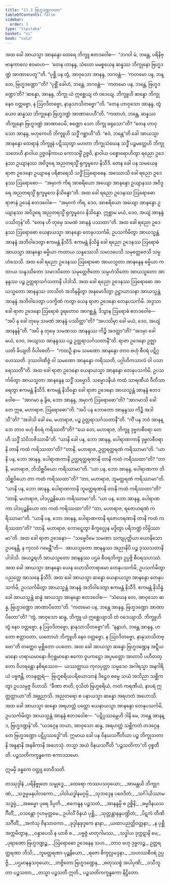 ```yaml
---
title: "11.3 ဗြဟ္မဒဏ္ဍကထာ"
tableOfContents: false
sidebar:
  order: 3
type: "tipitaka"
basket: "vi"
book: "cula"
---
```



<DynamicBreadcrumb />

<Division number="445" book="cula" e="ch" v="4" p="487">

<Paragraph number="2209" book="cula">
အထ ခေါ အာယသ္မာ အာနန္ဒော ထေရေ ဘိက္ခူ ဧတဒဝေါစ—  “ဘဂဝါ မံ, ဘန္တေ, ပရိနိဗ္ဗာနကာလေ ဧဝမာဟ—  ‘တေန ဟာနန္ဒ, သံဃော မမစ္စယေန ဆန္နဿ ဘိက္ခုနော ဗြဟ္မဒဏ္ဍံ အာဏာပေတူ’”တိ. “ပုစ္ဆိ ပန တွံ, အာဝုသော အာနန္ဒ, ဘဂဝန္တံ—  ‘ကတမော ပန, ဘန္တေ, ဗြဟ္မဒဏ္ဍော’”တိ? “ပုစ္ဆိံ ခေါဟံ, ဘန္တေ, ဘဂဝန္တံ—  ‘ကတမော ပန, ဘန္တေ, ဗြဟ္မဒဏ္ဍော’တိ? ‘ဆန္နော, အာနန္ဒ, ဘိက္ခု ယံ ဣစ္ဆေယျ တံ ဝဒေယျ. ဘိက္ခူဟိ ဆန္နော ဘိက္ခု နေဝ ဝတ္တဗ္ဗော, န ဩဝဒိတဗ္ဗော, နာနုသာသိတဗ္ဗော’”တိ. “တေန ဟာဝုသော အာနန္ဒ, တွံယေဝ ဆန္နဿ ဘိက္ခုနော ဗြဟ္မဒဏ္ဍံ အာဏာပေဟီ”တိ. “ကထာဟံ, ဘန္တေ, ဆန္နဿ ဘိက္ခုနော ဗြဟ္မဒဏ္ဍံ အာဏာပေမိ, စဏ္ဍော သော ဘိက္ခု ဖရုသော”တိ? “တေန ဟာဝုသော အာနန္ဒ, ဗဟုကေဟိ ဘိက္ခူဟိ သဒ္ဓိံ ဂစ္ဆာဟီ”တိ. “ဧဝံ, ဘန္တေ”တိ ခေါ အာယသ္မာ အာနန္ဒော ထေရာနံ ဘိက္ခူနံ ပဋိဿုတွာ မဟတာ ဘိက္ခုသံဃေန သဒ္ဓိံ ပဉ္စမတ္တေဟိ ဘိက္ခုသတေဟိ နာဝါယ ဥဇ္ဇဝနိကာယ ကောသမ္ဗိံ ဥဇ္ဇဝိ, နာဝါယ ပစ္စောရောဟိတွာ ရညော ဥဒေနဿ ဥယျာနဿ အဝိဒူရေ အညတရသ္မိံ ရုက္ခမူလေ နိသီဒိ. တေန ခေါ ပန သမယေန ရာဇာ ဥဒေနော ဥယျာနေ ပရိစာရေသိ သဒ္ဓိံ ဩရောဓေန. အဿောသိ ခေါ ရညော ဥဒေနဿ ဩရောဓော—  “အမှာကံ ကိရ အာစရိယော အယျော အာနန္ဒော ဥယျာနဿ အဝိဒူရေ အညတရသ္မိံ ရုက္ခမူလေ နိသိန္နော”တိ. အထ ခေါ ရညော ဥဒေနဿ ဩရောဓော ရာဇာနံ ဥဒေနံ ဧတဒဝေါစ—  “အမှာကံ ကိရ, ဒေဝ, အာစရိယော အယျော အာနန္ဒော ဥယျာနဿ အဝိဒူရေ အညတရသ္မိံ ရုက္ခမူလေ နိသိန္နော. ဣစ္ဆာမ မယံ, ဒေဝ, အယျံ အာနန္ဒံ ပဿိတုန်”တိ. “တေန ဟိ တုမှေ သမဏံ အာနန္ဒံ ပဿထာ”တိ.
</Paragraph>

<Paragraph number="2210" book="cula">
အထ ခေါ ရညော ဥဒေနဿ ဩရောဓော ယေနာယသ္မာ အာနန္ဒော တေနုပသင်္ကမိ, ဥပသင်္ကမိတွာ အာယသ္မန္တံ အာနန္ဒံ အဘိဝါဒေတွာ ဧကမန္တံ နိသီဒိ. ဧကမန္တံ နိသိန္နံ ခေါ ရညော ဥဒေနဿ ဩရောဓံ အာယသ္မာ အာနန္ဒော ဓမ္မိယာ ကထာယ သန္ဒဿေသိ သမာဒပေသိ သမုတ္တေဇေသိ သမ္ပဟံသေသိ. အထ ခေါ ရညော ဥဒေနဿ ဩရောဓော အာယသ္မတာ အာနန္ဒေန ဓမ္မိယာ ကထာယ သန္ဒဿိတော သမာဒပိတော သမုတ္တေဇိတော သမ္ပဟံသိတော အာယသ္မတော အာနန္ဒဿ ပဉ္စ ဥတ္တရာသင်္ဂသတာနိ ပါဒါသိ. အထ ခေါ ရညော ဥဒေနဿ ဩရောဓော အာယသ္မတော အာနန္ဒဿ ဘာသိတံ အဘိနန္ဒိတွာ အနုမောဒိတွာ ဥဋ္ဌာယာသနာ အာယသ္မန္တံ အာနန္ဒံ အဘိဝါဒေတွာ ပဒက္ခိဏံ ကတွာ ယေန ရာဇာ ဥဒေနော တေနုပသင်္ကမိ. အဒ္ဒသာ ခေါ ရာဇာ ဥဒေနော ဩရောဓံ ဒူရတောဝ အာဂစ္ဆန္တံ. ဒိသွာန ဩရောဓံ ဧတဒဝေါစ—  “အပိ နု ခေါ တုမှေ သမဏံ အာနန္ဒံ ပဿိတ္ထာ”တိ? “အပဿိမှာ ခေါ မယံ, ဒေဝ, အယျံ အာနန္ဒန်”တိ. “အပိ နု တုမှေ သမဏဿ အာနန္ဒဿ ကိဉ္စိ အဒတ္ထာ”တိ? “အဒမှာ ခေါ မယံ, ဒေဝ, အယျဿ အာနန္ဒဿ ပဉ္စ ဥတ္တရာသင်္ဂသတာနီ”တိ. ရာဇာ ဥဒေနော ဥဇ္ဈာယတိ ခိယျတိ ဝိပါစေတိ—  “ကထဉှိ နာမ သမဏော အာနန္ဒော တာဝ ဗဟုံ စီဝရံ ပဋိဂ္ဂဟေဿတိ. ဒုဿဝါဏိဇ္ဇံ ဝါ သမဏော အာနန္ဒော ကရိဿတိ, ပဂ္ဂါဟိကသာလံ ဝါ ပသာရေဿတီ”တိ.
</Paragraph>

<Paragraph number="2211" book="cula">
အထ ခေါ ရာဇာ ဥဒေနော ယေနာယသ္မာ အာနန္ဒော တေနုပသင်္ကမိ, ဥပသင်္ကမိတွာ အာယသ္မတာ အာနန္ဒေန သဒ္ဓိံ သမ္မောဒိ. သမ္မောဒနီယံ ကထံ သာရဏီယံ ဝီတိသာရေတွာ ဧကမန္တံ နိသီဒိ. ဧကမန္တံ နိသိန္နော ခေါ ရာဇာ ဥဒေနော အာယသ္မန္တံ အာနန္ဒံ ဧတဒဝေါစ—  “အာဂမာ နု ခွိဓ, ဘော အာနန္ဒ, အမှာကံ ဩရောဓော”တိ? “အာဂမာသိ ခေါ တေ ဣဓ, မဟာရာဇ, ဩရောဓော”တိ. “အပိ ပန ဘောတော အာနန္ဒဿ ကိဉ္စိ အဒါသီ”တိ? “အဒါသိ ခေါ မေ, မဟာရာဇ, ပဉ္စ ဥတ္တရာသင်္ဂသတာနီ”တိ. “ကိံ ပန ဘဝံ အာနန္ဒော တာဝ ဗဟုံ စီဝရံ ကရိဿတီ”တိ? “ယေ တေ, မဟာရာဇ, ဘိက္ခူ ဒုဗ္ဗလစီဝရာ တေဟိ သဒ္ဓိံ သံဝိဘဇိဿာမီ”တိ. “ယာနိ ခေါ ပန, ဘော အာနန္ဒ, ပေါရာဏကာနိ ဒုဗ္ဗလစီဝရာနိ တာနိ ကထံ ကရိဿထာ”တိ? “တာနိ, မဟာရာဇ, ဥတ္တရတ္ထရဏံ ကရိဿာမာ”တိ. “ယာနိ ပန, ဘော အာနန္ဒ, ပေါရာဏကာနိ ဥတ္တရတ္ထရဏာနိ တာနိ ကထံ ကရိဿထာ”တိ? “တာနိ, မဟာရာဇ, ဘိသိစ္ဆဝိယော ကရိဿာမာ”တိ. “ယာ ပန, ဘော အာနန္ဒ, ပေါရာဏကာ ဘိသိစ္ဆဝိယော တာ ကထံ ကရိဿထာ”တိ? “တာ, မဟာရာဇ, ဘူမတ္ထရဏံ ကရိဿာမာ”တိ. “ယာနိ ပန, ဘော အာနန္ဒ, ပေါရာဏကာနိ ဘူမတ္ထရဏာနိ တာနိ ကထံ ကရိဿထာ”တိ? “တာနိ, မဟာရာဇ, ပါဒပုဉ္ဆနိယော ကရိဿာမာ”တိ. “ယာ ပန, ဘော အာနန္ဒ, ပေါရာဏကာ ပါဒပုဉ္ဆနိယော တာ ကထံ ကရိဿထာ”တိ? “တာ, မဟာရာဇ, ရဇောဟရဏံ ကရိဿာမာ”တိ. “ယာနိ ပန, ဘော အာနန္ဒ, ပေါရာဏကာနိ ရဇောဟရဏာနိ တာနိ ကထံ ကရိဿထာ”တိ? “တာနိ, မဟာရာဇ, ကောဋ္ဋေတွာ စိက္ခလ္လေန မဒ္ဒိတွာ ပရိဘဏ္ဍံ လိမ္ပိဿာမာ”တိ.
</Paragraph>

<Paragraph number="2212" book="cula">
အထ ခေါ ရာဇာ ဥဒေနော—  “သဗ္ဗေဝိမေ သမဏာ သကျပုတ္တိယာ ယောနိသော ဥပနေန္တိ, န ကုလဝံ ဂမေန္တီ”တိ—  အာယသ္မတော အာနန္ဒဿ အညာနိပိ ပဉ္စ ဒုဿသတာနိ ပါဒါသိ. အယဉ္စရဟိ အာယသ္မတော အာနန္ဒဿ ပဌမံ စီဝရဘိက္ခာ ဥပ္ပဇ္ဇိ စီဝရသဟဿံ. အထ ခေါ အာယသ္မာ အာနန္ဒော ယေန ဃောသိတာရာမော တေနုပသင်္ကမိ, ဥပသင်္ကမိတွာ ပညတ္တေ အာသနေ နိသီဒိ. အထ ခေါ အာယသ္မာ ဆန္နော ယေနာယသ္မာ အာနန္ဒော တေနုပသင်္ကမိ, ဥပသင်္ကမိတွာ အာယသ္မန္တံ အာနန္ဒံ အဘိဝါဒေတွာ ဧကမန္တံ နိသီဒိ. ဧကမန္တံ နိသိန္နံ ခေါ အာယသ္မန္တံ ဆန္နံ အာယသ္မာ အာနန္ဒော ဧတဒဝေါစ—  “သံဃေန တေ, အာဝုသော ဆန္န, ဗြဟ္မဒဏ္ဍော အာဏာပိတော”တိ.
</Paragraph>

<Paragraph number="2213" book="cula">
“ကတမော ပန, ဘန္တေ အာနန္ဒ, ဗြဟ္မဒဏ္ဍော အာဏာပိတော”တိ? “တွံ, အာဝုသော ဆန္န, ဘိက္ခူ ယံ ဣစ္ဆေယျာသိ တံ ဝဒေယျာသိ. ဘိက္ခူဟိ တွံ နေဝ ဝတ္တဗ္ဗော, န ဩဝဒိတဗ္ဗော, နာနုသာသိတဗ္ဗော”တိ. “နနွာဟံ, ဘန္တေ အာနန္ဒ, ဟတော ဧတ္တာဝတာ, ယတောဟံ ဘိက္ခူဟိ နေဝ ဝတ္တဗ္ဗော, န ဩဝဒိတဗ္ဗော, နာနုသာသိတဗ္ဗော”တိ တတ္ထေဝ မုစ္ဆိတော ပပတော. အထ ခေါ အာယသ္မာ ဆန္နော ဗြဟ္မဒဏ္ဍေန အဋ္ဋီယမာနော ဟရာယမာနော ဇိဂုစ္ဆမာနော ဧကော ဝူပကဋ္ဌော အပ္ပမတ္တော အာတာပီ ပဟိတတ္တော ဝိဟရန္တော နစိရဿေဝ—  ယဿတ္ထာယ ကုလပုတ္တာ သမ္မဒေဝ အဂါရသ္မာ အနဂါရိယံ ပဗ္ဗဇန္တိ, တဒနုတ္တရံ—  ဗြဟ္မစရိယပရိယောသာနံ ဒိဋ္ဌေဝ ဓမ္မေ သယံ အဘိညာ သစ္ဆိကတွာ ဥပသမ္ပဇ္ဇ ဝိဟာသိ. “ခီဏာ ဇာတိ, ဝုသိတံ ဗြဟ္မစရိယံ, ကတံ ကရဏီယံ, နာပရံ ဣတ္ထတ္တာယာ”တိ အဗ္ဘညာသိ. အညတရော စ ပနာယသ္မာ ဆန္နော အရဟတံ အဟောသိ. အထ ခေါ အာယသ္မာ ဆန္နော အရဟတ္တံ ပတ္တော ယေနာယသ္မာ အာနန္ဒော တေနုပသင်္ကမိ, ဥပသင်္ကမိတွာ အာယသ္မန္တံ အာနန္ဒံ ဧတဒဝေါစ—  “ပဋိပ္ပဿမ္ဘေဟိ ဒါနိ မေ, ဘန္တေ အာနန္ဒ, ဗြဟ္မဒဏ္ဍန်”တိ. “ယဒဂ္ဂေန တယာ, အာဝုသော ဆန္န, အရဟတ္တံ သစ္ဆိကတံ တဒဂ္ဂေန တေ ဗြဟ္မဒဏ္ဍော ပဋိပ္ပဿဒ္ဓေါ”တိ. ဣမာယ ခေါ ပန ဝိနယသင်္ဂီတိယာ ပဉ္စ ဘိက္ခုသတာနိ အနူနာနိ အနဓိကာနိ အဟေသုံ. တသ္မာ အယံ ဝိနယသင်္ဂီတိ “ပဉ္စသတိကာ”တိ ဝုစ္စတီတိ.

</Paragraph>
</Division>

<Paragraph number="2214" type="center" book="cula">
ပဉ္စသတိကက္ခန္ဓကော ဧကာဒသမော.

  
ဣမမှိ ခန္ဓကေ ဝတ္ထူ တေဝီသတိ.



</Paragraph>

<Paragraph number="2215" type="center" book="cula">
တဿုဒ္ဒါနံ


</Paragraph>

<Paragraph number="2216" type="verses" book="cula">
_ပရိနိဗ္ဗုတေ သမ္ဗုဒ္ဓေ,_  
_ထေရော ကဿပသဝှယော;_  
_အာမန္တယိ ဘိက္ခုဂဏံ,_  
_သဒ္ဓမ္မမနုပါလကော._  

</Paragraph>

<Paragraph number="2217" type="verses" book="cula">
_ပါဝါယဒ္ဓါနမဂ္ဂမှိ,_  
_သုဘဒ္ဒေန ပဝေဒိတံ;_  
_သင်္ဂါယိဿာမ သဒ္ဓမ္မံ,_  
_အဓမ္မော ပုရေ ဒိပ္ပတိ._  

</Paragraph>

<Paragraph number="2218" type="verses" book="cula">
_ဧကေနူန ပဉ္စသတံ,_  
_အာနန္ဒမ္ပိ စ ဥစ္စိနိ;_  
_ဓမ္မဝိနယသင်္ဂီတိံ,_  
_ဝသန္တော ဂုဟမုတ္တမေ._  

</Paragraph>

<Paragraph number="2219" type="verses" book="cula">
ဥပါလိံ ဝိနယံ ပုစ္ဆိ,_  
_သုတ္တန္တာနန္ဒပဏ္ဍိတံ;_  
_ပိဋကံ တီဏိ သင်္ဂီတိံ,_  
_အကံသု ဇိနသာဝကာ._  

</Paragraph>

<Paragraph number="2220" type="verses" book="cula">
_ခုဒ္ဒါနုခုဒ္ဒကေ နာနာ,_  
_ယထာပညတ္တိဝတ္တနာ;_  
_န ပုစ္ဆိ အက္ကမိတွာန,_  
_ဝန္ဒာပေသိ န ယာစိ စ._  

</Paragraph>

<Paragraph number="2221" type="verses" book="cula">
_ပဗ္ဗဇ္ဇံ မာတုဂါမဿ,_  
_သဒ္ဓါယ ဒုက္ကဋာနိ မေ;_  
_ပုရာဏော ဗြဟ္မဒဏ္ဍဉ္စ,_  
_ဩရောဓော ဥဒေနေန သဟ._  

</Paragraph>

<Paragraph number="2222" type="verses" book="cula">
_တာဝ ဗဟု ဒုဗ္ဗလဉ္စ,_  
ဥတ္တရတ္ထရဏာ ဘိသိ;_  
_ဘူမတ္ထရဏာ ပုဉ္ဆနိယော,_  
_ရဇော စိက္ခလ္လမဒ္ဒနာ._  

</Paragraph>

<Paragraph number="2223" type="verses" book="cula">
_သဟဿစီဝရံ ဥပ္ပဇ္ဇိ,_  
_ပဌမာနန္ဒသဝှယော;_  
_တဇ္ဇိတော ဗြဟ္မဒဏ္ဍေန,_  
_စတုဿစ္စံ အပါပုဏိ;_  
_ဝသီဘူတာ ပဉ္စသတာ,_  
_တသ္မာ ပဉ္စသတီ ဣတိ._  


</Paragraph>

<Paragraph number="2224" type="center" book="cula">
ပဉ္စသတိကက္ခန္ဓကော နိဋ္ဌိတော.
</Paragraph>